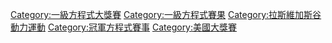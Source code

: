 {{Cat main|凱薩宮大獎賽}}

[[Category:一級方程式大獎賽|Category:一級方程式大獎賽]]
[[Category:一級方程式賽果|Category:一級方程式賽果]]
[[Category:拉斯維加斯谷動力運動|Category:拉斯維加斯谷動力運動]]
[[Category:冠軍方程式賽事|Category:冠軍方程式賽事]]
[[Category:美國大獎賽|Category:美國大獎賽]]